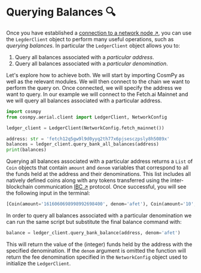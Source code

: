 # Querying Balances 🔍

Once you have established a [connection to a network node ↗️](/guides/fetch-network/cosmpy/establishing-node-connection.mdx), you can use the `LegderClient` object to perform many useful operations, such as _querying balances_. In particular the `LedgerClient` object allows you to:

1. Query all balances associated with a _particular address_.
2. Query all balances associated with a _particular denomination_.

Let's explore how to achieve both. We will start by importing CosmPy as well as the relevant modules. We will then connect to the chain we want to perform the query on. Once connected, we will specify the address we want to query. In our example we will connect to the Fetch.ai Mainnet and we will query all balances associated with a particular address.

```py copy
import cosmpy
from cosmpy.aerial.client import LedgerClient, NetworkConfig

ledger_client = LedgerClient(NetworkConfig.fetch_mainnet())

address: str = 'fetch12q5gw9l9d0yyq2th77x6pjsesczpsly8h5089x'
balances = ledger_client.query_bank_all_balances(address)
print(balances)
```

Querying all balances associated with a particular address returns a `List` of `Coin` objects that contain `amount` and `denom` variables that correspond to all the funds held at the address and their denominations. This list includes all natively defined coins along with any tokens transferred using the inter-blockchain communication [IBC ↗️](https://ibcprotocol.org/) protocol. Once successful, you will see the following input in the terminal:

```py copy
[Coin(amount='1616060698998992698400', denom='afet'), Coin(amount='10', denom='ibc/605C5B80A8253543F8038F96F56BA13BDD8D300E12F1B32A3FA2E1EB2A933FA1'), Coin(amount='5000000', denom='ibc/B58E6786772640EC4B538AFC4393F742C326734B74CCAFAFBF7EFDC7D435B428')]
```

In order to query all balances associated with a particular denomination we can run the same script but substitute the final balance command with:

```py
balance = ledger_client.query_bank_balance(address, denom='afet')
```

This will return the value of the (integer) funds held by the address with the specified
denomination. If the `denom` argument is omitted the function will return the fee denomination specified in the `NetworkConfig` object used to initialize the `LedgerClient`.
